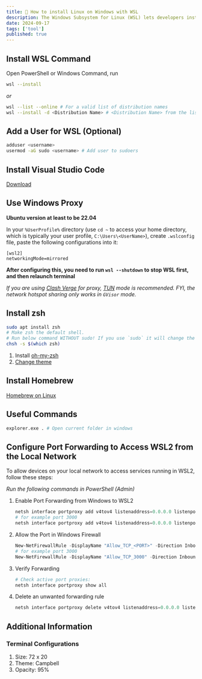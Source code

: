 ```yaml
---
title: 🐧 How to install Linux on Windows with WSL
description: The Windows Subsystem for Linux (WSL) lets developers install a Linux distribution (such as Ubuntu, OpenSUSE, Kali, Debian, Arch Linux, etc) and use Linux applications, utilities, and Bash command-line tools directly on Windows, unmodified, without the overhead of a traditional virtual machine or dualboot setup.
date: 2024-09-17
tags: ['tool']
published: true
---
```


## Install WSL Command

Open PowerShell or Windows Command, run

```sh
wsl --install
```

_or_

```sh
wsl --list --online # For a valid list of distribution names
wsl --install -d <Distribution Name> # <Distribution Name> from the list got by upper command
```

## Add a User for WSL (Optional)

```sh
adduser <username>
usermod -aG sudo <username> # Add user to sudoers
```

## Install Visual Studio Code

[Download](https://code.visualstudio.com/)

## Use Windows Proxy

**Ubuntu version at least to be 22.04**

In your `%UserProfile%` directory (use `cd ~` to access your home directory, which is typically your user profile, `C:\Users\<UserName>`), create `.wslconfig` file, paste the following configurations into it:

```
[wsl2]
networkingMode=mirrored
```

**After configuring this, you need to run `wsl --shutdown` to stop WSL first, and then relaunch terminal**

_If you are using [Clash Verge](https://github.com/clash-verge-rev/clash-verge-rev) for proxy, [TUN](https://wiki.metacubex.one/en/config/inbound/tun/) mode is recommended. FYI, the network hotspot sharing only works in `GVisor` mode._

## Install zsh

```sh
sudo apt install zsh
# Make zsh the default shell.
# Run below command WITHOUT sudo! If you use `sudo` it will change the shell not for your working user but for root
chsh -s $(which zsh)
```

1. Install [oh-my-zsh](https://ohmyz.sh/)
1. [Change theme](/blog/tools#oh-my-zsh)

## Install Homebrew

[Homebrew on Linux](https://docs.brew.sh/Homebrew-on-Linux#install)

## Useful Commands

```sh
explorer.exe . # Open current folder in windows
```

## Configure Port Forwarding to Access WSL2 from the Local Network

To allow devices on your local network to access services running in WSL2, follow these steps:

_Run the following commands in PowerShell (Admin)_

1. Enable Port Forwarding from Windows to WSL2

   ```ps1
   netsh interface portproxy add v4tov4 listenaddress=0.0.0.0 listenport=<PORT> connectaddress=<WSL2_IP> connectport=<PORT>
   # for example port 3000
   netsh interface portproxy add v4tov4 listenaddress=0.0.0.0 listenport=3000 connectaddress=localhost connectport=3000
   ```

1. Allow the Port in Windows Firewall

   ```ps1
   New-NetFirewallRule -DisplayName "Allow_TCP_<PORT>" -Direction Inbound -LocalPort <PORT> -Protocol TCP -Action Allow
   # for example port 3000
   New-NetFirewallRule -DisplayName "Allow_TCP_3000" -Direction Inbound -LocalPort 3000 -Protocol TCP -Action Allow
   ```

1. Verify Forwarding

   ```ps1
   # Check active port proxies:
   netsh interface portproxy show all
   ```

1. Delete an unwanted forwarding rule

   ```ps1
   netsh interface portproxy delete v4tov4 listenaddress=0.0.0.0 listenport=<PORT>
   ```

## Additional Information

### Terminal Configurations

1. Size: 72 x 20
1. Theme: Campbell
1. Opacity: 95%
